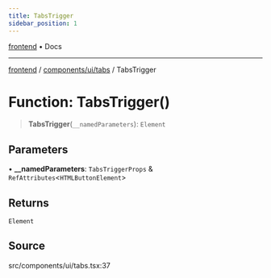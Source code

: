 ```yaml
---
title: TabsTrigger
sidebar_position: 1
---
```


[frontend](../../../..) • Docs

***

[frontend](../../../..) / [components/ui/tabs](..) / TabsTrigger

# Function: TabsTrigger()

> **TabsTrigger**(`__namedParameters`): `Element`

## Parameters

• **\_\_namedParameters**: `TabsTriggerProps` & `RefAttributes`\<`HTMLButtonElement`\>

## Returns

`Element`

## Source

src/components/ui/tabs.tsx:37
